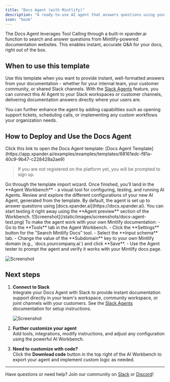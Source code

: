 ```yaml
---
title: "Docs Agent (with Mintlify)"
description: "A ready-to-use AI agent that answers questions using your Mintlify documentation as its live knowledge base."
icon: "book"
---
```


The Docs Agent leverages Tool Calling through a built-in xpander.ai function to search and answer questions from Mintlify-powered documentation websites. This enables instant, accurate Q&A for your docs, right out of the box.

## When to use this template

Use this template when you want to provide instant, well-formatted answers from your documentation - whether for your internal team, your customer community, or shared Slack channels. With the [Slack Agents](/user-guide/task-sources/slack) feature, you can connect this AI Agent to your Slack workspaces or customer channels, delivering documentation answers directly where your users are. 

You can further enhance the agent by adding capabilities such as opening support tickets, scheduling calls, or implementing any custom workflows your organization needs.

## How to Deploy and Use the Docs Agent

<Steps>
<Step title="Import the Template">
Click this link to open the Docs Agent template: [Docs Agent Template](https://app.xpander.ai/examples/examples/templates/68161edc-f81a-40c9-9b47-c228428a2ae9)

> If you are not registered on the platform yet, you will be prompted to sign up.
</Step>
<Step title="Complete the Import Wizard">
Go through the template import wizard. Once finished, you'll land in the **Agent Workbench** - a visual tool for configuring, testing, and running AI Agents.
</Step>
<Step title="Explore the Agent Configuration">
Review and explore the different configurations of your new AI Agent, generated from the template.
</Step>
<Step title="Test the Agent">
By default, the agent is set up to answer questions using [docs.xpander.ai](https://docs.xpander.ai). You can start testing it right away using the **Agent preview** section of the Workbench.
![Screenshot](/static/images/screenshots/docs-agent-test.png)

</Step>
<Step title="Connect to Your Own Mintlify Docs">
To make the agent work with your own Mintlify documentation:
- Go to the **Tools** tab in the Agent Workbench.
- Click the **Settings** button for the "Search Mintlify Docs" tool.
- Select the **Input schema** tab.
- Change the value of the **Subdomain** key to your own Mintlify domain (e.g., `docs.yourcompany.ai`) and click **Save**.
- Use the Agent tester to prompt the agent and verify it works with your Mintlify docs page.

![Screenshot](/static/images/screenshots/mintlify-subdomain-1.png)
</Step>
</Steps>

## Next steps

1. **Connect to Slack**  
   Integrate your Docs Agent with Slack to provide instant documentation support directly in your team's workspace, community workspace, or joint channels with your customers. See the [Slack Agents](/user-guide/task-sources/slack) documentation for setup instructions.

   ![Screenshot](/static/images/screenshots/connect-to-slack-01.png)

2. **Further customize your agent**  
   Add tools, integrations, modify instructions, and adjust any configuration using the powerful AI Workbench.

3. **Need to customize with code?**  
   Click the **Download code** button in the top right of the AI Workbench to export your agent and implement custom logic as needed.

---

Have questions or need help? Join our community on [Slack](https://join.slack.com/t/xpandercommunity/shared_invite/zt-2mt2xkxkz-omM7f~_h2jcuzFudrYtZQQ) or [Discord](https://discord.gg/CUcp4WWh5g)! 